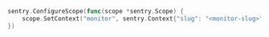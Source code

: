 ```go
sentry.ConfigureScope(func(scope *sentry.Scope) {
	scope.SetContext("monitor", sentry.Context{"slug": "<monitor-slug>"})
})
```
